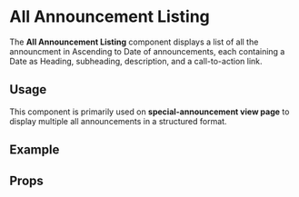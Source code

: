 
<Meta title="Organisms/All Announcement" />

# All Announcement Listing

The **All Announcement Listing** component displays a list of all the announcment in Ascending to Date of announcements, each containing a Date as Heading, subheading, description, and a call-to-action link.

## Usage

This component is primarily used on **special-announcement view page** to display multiple all announcements in a structured format.

## Example

<Canvas of={allAnnnouncement.Default} />

## Props

<Controls of={allAnnnouncement.Default} />
